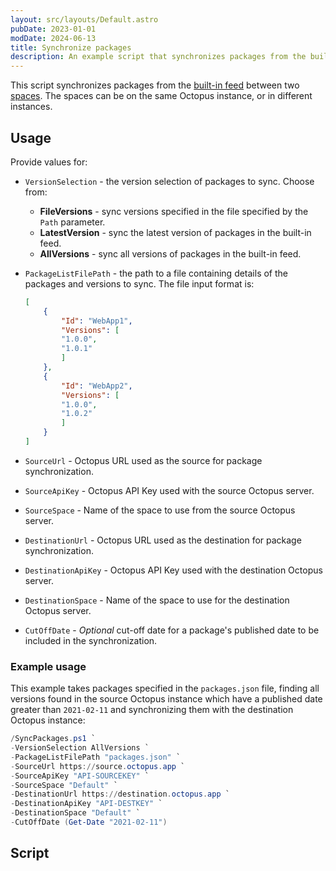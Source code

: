 ```yaml
---
layout: src/layouts/Default.astro
pubDate: 2023-01-01
modDate: 2024-06-13
title: Synchronize packages
description: An example script that synchronizes packages from the built-in feed between two spaces in Octopus using the REST API.
---
```


This script synchronizes packages from the [built-in feed](/docs/packaging-applications/package-repositories/built-in-repository/) between two [spaces](/docs/administration/spaces). The spaces can be on the same Octopus instance, or in different instances.

## Usage

Provide values for:

- `VersionSelection` - the version selection of packages to sync. Choose from:
    - **FileVersions** - sync versions specified in the file specified by the `Path` parameter.
    - **LatestVersion** - sync the latest version of packages in the built-in feed.
    - **AllVersions** - sync all versions of packages in the built-in feed.
- `PackageListFilePath` - the path to a file containing details of the packages and versions to sync. The file input format is:

    ```json
    [
        {
            "Id": "WebApp1",
            "Versions": [
            "1.0.0",
            "1.0.1"
            ]
        },
        {
            "Id": "WebApp2",
            "Versions": [
            "1.0.0",
            "1.0.2"
            ]
        }
    ]
    ```
- `SourceUrl` - Octopus URL used as the source for package synchronization.
- `SourceApiKey` - Octopus API Key used with the source Octopus server.
- `SourceSpace` - Name of the space to use from the source Octopus server.
- `DestinationUrl` - Octopus URL used as the destination for package synchronization.
- `DestinationApiKey` - Octopus API Key used with the destination Octopus server.
- `DestinationSpace` - Name of the space to use for the destination Octopus server.
- `CutOffDate` - *Optional* cut-off date for a package's published date to be included in the synchronization.

### Example usage

This example takes packages specified in the `packages.json` file, finding all versions found in the source Octopus instance which have a published date greater than `2021-02-11` and synchronizing them with the destination Octopus instance:

```powershell
/SyncPackages.ps1 `
-VersionSelection AllVersions `
-PackageListFilePath "packages.json" `
-SourceUrl https://source.octopus.app `
-SourceApiKey "API-SOURCEKEY" `
-SourceSpace "Default" `
-DestinationUrl https://destination.octopus.app `
-DestinationApiKey "API-DESTKEY" `
-DestinationSpace "Default" `
-CutOffDate (Get-Date "2021-02-11")
```

## Script

<SyncPackagesScripts />

